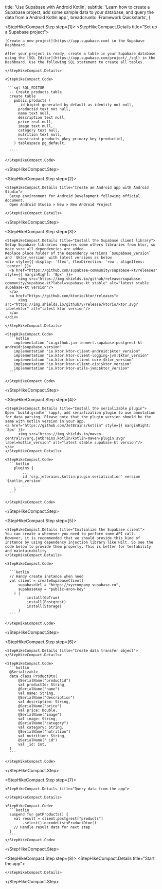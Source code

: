 
  title: 'Use Supabase with Android Kotlin',
  subtitle:
    'Learn how to create a Supabase project, add some sample data to your database, and query the data from a Android Kotlin app.',
  breadcrumb: 'Framework Quickstarts',
}

<StepHikeCompact>

  <StepHikeCompact.Step step={1}>
    <StepHikeCompact.Details title="Set up a Supabase project">

    [Create a new project](https://app.supabase.com) in the Supabase Dashboard.

    After your project is ready, create a table in your Supabase database using the [SQL Editor](https://app.supabase.com/project/_/sql) in the Dashboard. Use the following SQL statement to create all tables.

    </StepHikeCompact.Details>

    <StepHikeCompact.Code>

     ```sql SQL_EDITOR
      -- Create products table
      create table
        public.products (
          _id bigint generated by default as identity not null,
          productid text not null,
          name text null,
          description text null,
          price real null,
          image text null,
          category text null,
          nutrition text null,
          constraint products_pkey primary key (productid),
        ) tablespace pg_default;

      ````

    </StepHikeCompact.Code>

  </StepHikeCompact.Step>

  <StepHikeCompact.Step step={2}>

    <StepHikeCompact.Details title="Create an Android app with Android Studio">
      Setup environment for Android Development following official document.
      Open Android Studio > New > New Android Project

    </StepHikeCompact.Details>

  </StepHikeCompact.Step>

  <StepHikeCompact.Step step={3}>

    <StepHikeCompact.Details title="Install the Supabase client library">
    Setup Supabase libraries requires some others libraries from ktor, so make sure all dependencies are added.
    Replace place holder of the dependency versions `$supabase_version` and `$ktor_version` with latest versions as below
    <div style={{ display: 'flex', flexDirection: 'row', alignItems: 'center' }}> 
      <a href="https://github.com/supabase-community/supabase-kt/releases" style={{ marginRight: '8px' }}> 
          <img src="https://img.shields.io/github/release/supabase-community/supabase-kt?label=supabase-kt stable" alt="latest stable supabase-kt version"/> 
      </a> 
      <a href="https://github.com/ktorio/ktor/releases"> 
          <img src="https://img.shields.io/github/v/release/ktorio/ktor.svg?label=ktor" alt="latest ktor version"/> 
      </a> 
    </div> 

    </StepHikeCompact.Details>

    <StepHikeCompact.Code>
      ```kotlin
        implementation "io.github.jan-tennert.supabase:postgrest-kt-android:$supabase_version"
        implementation "io.ktor:ktor-client-android:$ktor_version"
        implementation "io.ktor:ktor-client-logging-jvm:$ktor_version"
        implementation "io.ktor:ktor-client-core:$ktor_version"
        implementation "io.ktor:ktor-client-cio:$ktor_version"
        implementation "io.ktor:ktor-utils-jvm:$ktor_version"
      ```

    </StepHikeCompact.Code>

  </StepHikeCompact.Step>

  <StepHikeCompact.Step step={4}>

    <StepHikeCompact.Details title="Install the serializable plugin">
    Open `build.gradle` (app), add serialization plugin to use annotation for data parsing. Please note that the plugin version should be the same with Kotlin version in your app.
    <a href="https://github.com/JetBrains/kotlin" style={{ marginRight: '8px' }}> 
          <img src="https://img.shields.io/maven-central/v/org.jetbrains.kotlin/kotlin-maven-plugin.svg?label=kotlin_version" alt="latest stable supabase-kt version"/> 
    </a>
    </StepHikeCompact.Details>

    <StepHikeCompact.Code>
      ```kotlin
        plugins {
            ...
            id 'org.jetbrains.kotlin.plugin.serialization' version '$kotlin_version'
            ...
        }
      ```

    </StepHikeCompact.Code>

  </StepHikeCompact.Step>

  <StepHikeCompact.Step step={5}>

    <StepHikeCompact.Details title="Initialize the Supabase client">
    You can create a whenever you need to perform some API call.
    However, it is recommended that we should provide this kind of instance by using dependency injection library like Hilt. So see the code below to provide them properly. This is better for testability and maintainability
    </StepHikeCompact.Details>

    <StepHikeCompact.Code>

      ```kotlin
      // Handy create instance when need
      val client = createSupabaseClient(
          supabaseUrl = "https://xyzcompany.supabase.co", 
          supabaseKey = "public-anon-key"
        ) {
              install(GoTrue)
              install(Postgrest)
              install(Storage)
          }
      ```

    </StepHikeCompact.Code>

  </StepHikeCompact.Step>

  <StepHikeCompact.Step step={6}>

    <StepHikeCompact.Details title="Create data transfer object">
    </StepHikeCompact.Details>

    <StepHikeCompact.Code>
      ```kotlin
      @Serializable
      data class ProductDto(
          @SerialName("productid")
          val productId: String,
          @SerialName("name")
          val name: String,
          @SerialName("description")
          val description: String,
          @SerialName("price")
          val price: Double,
          @SerialName("image")
          val image: String,
          @SerialName("category")
          val category: String,
          @SerialName("nutrition")
          val nutrition: String,
          @SerialName("_id")
          val _id: Int,
      )
      ```

    </StepHikeCompact.Code>

  </StepHikeCompact.Step>

  <StepHikeCompact.Step step={7}>

    <StepHikeCompact.Details title="Query data from the app">
      
    </StepHikeCompact.Details>

    <StepHikeCompact.Code>
      ```kotlin
      suspend fun getProducts() {
        val result = client.postgrest["products"]
            .select().decodeList<ProductDto>()
        // Handle result data for next step
      }
      ```
    </StepHikeCompact.Code>

  </StepHikeCompact.Step>

  <StepHikeCompact.Step step={8}>
    <StepHikeCompact.Details title="Start the app">

    </StepHikeCompact.Details>

  </StepHikeCompact.Step>

</StepHikeCompact>


